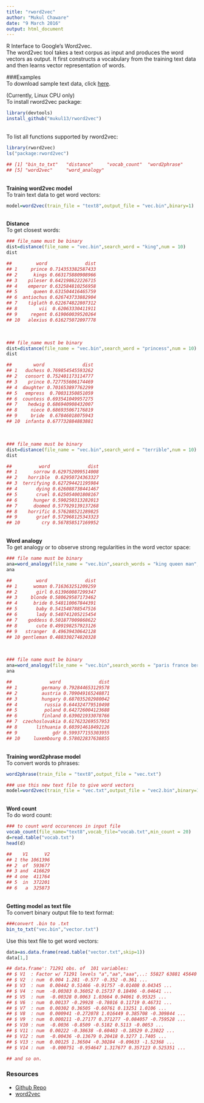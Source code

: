 ```yaml
---
title: "rword2vec"
author: "Mukul Chaware"
date: "9 March 2016"
output: html_document
---
```


R Interface to Google's Word2vec. <br />
The word2vec tool takes a text corpus as input and produces the word vectors as output. It first constructs a vocabulary from the training text data and then learns vector representation of words. 

###Examples
<br />
To download sample text data, click [here](http://mattmahoney.net/dc/text8.zip).

(Currently, Linux CPU only)<br/>
To install rword2vec package:

```r
library(devtools)
install_github("mukul13/rword2vec")
```
<br />
To list all functions supported by rword2vec:<br />

```r
library(rword2vec)
ls("package:rword2vec")
```
```r
## [1] "bin_to_txt"   "distance"     "vocab_count"  "word2phrase" 
## [5] "word2vec"     "word_analogy"
```
<br />
<b>Training word2vec model</b>
<br />
To train text data to get word vectors:<br />
```r
model=word2vec(train_file = "text8",output_file = "vec.bin",binary=1)
```
<br />
<b>Distance</b>
<br />
To get closest words:<br />
```r
### file_name must be binary
dist=distance(file_name = "vec.bin",search_word = "king",num = 10)
dist
```
```r
##         word              dist
## 1     prince 0.714353382587433
## 2      kings 0.663175880908966
## 3    pileser 0.642198622226715
## 4    emperor 0.632584810256958
## 5      queen 0.631504416465759
## 6  antiochus 0.626743733882904
## 7    tiglath 0.622674822807312
## 8        vii  0.62063330411911
## 9     regent 0.619060039520264
## 10   alexius 0.616275072097778
```
<br />
```r
### file_name must be binary
dist=distance(file_name = "vec.bin",search_word = "princess",num = 10)
dist
```
```r
##        word              dist
## 1   duchess 0.769854545593262
## 2   consort 0.752401173114777
## 3    prince 0.727755606174469
## 4  daughter 0.701653897762299
## 5   empress  0.70031350851059
## 6  countess 0.693541049957275
## 7    hedwig 0.686940908432007
## 8     niece 0.686935067176819
## 9     bride  0.67846018075943
## 10  infanta 0.677732884883881
```
<br />
```r
### file_name must be binary
dist=distance(file_name = "vec.bin",search_word = "terrible",num = 10)
dist
```
```r
##          word              dist
## 1      sorrow 0.629752099514008
## 2    horrible  0.62950724363327
## 3  terrifying 0.627294421195984
## 4       dying 0.626088738441467
## 5       cruel 0.625054001808167
## 6      hunger 0.590250313282013
## 7      doomed 0.577929139137268
## 8    horrific 0.576288521289825
## 9       grief 0.572968125343323
## 10        cry 0.567858517169952
```
<br />
<b>Word analogy</b><br />
To get analogy or to observe strong regularities in the word vector space:<br />
```r
### file name must be binary
ana=word_analogy(file_name = "vec.bin",search_words = "king queen man",num = 10)
ana
```
```r
##         word              dist
## 1      woman 0.716363251209259
## 2       girl 0.613960087299347
## 3     blonde 0.580629587173462
## 4      bride 0.548110067844391
## 5       baby 0.541548788547516
## 6       lady 0.540741205215454
## 7    goddess 0.501877009868622
## 8       cute 0.499198257923126
## 9   stranger  0.49639430642128
## 10 gentleman 0.488330274820328
```
<br />
```r
### file name must be binary
ana=word_analogy(file_name = "vec.bin",search_words = "paris france berlin",num = 10)
ana
```
```r
##              word              dist
## 1         germany 0.792844653129578
## 2         austria 0.709049165248871
## 3         hungary 0.687035202980042
## 4          russia 0.644324779510498
## 5          poland 0.642726004123688
## 6         finland 0.639021933078766
## 7  czechoslovakia 0.617623269557953
## 8       lithuania 0.603914618492126
## 9             gdr 0.599377155303955
## 10     luxembourg 0.578022837638855
```
<br />
<b>Training word2phrase model</b><br />
To convert words to phrases:<br />
```r
word2phrase(train_file = "text8",output_file = "vec.txt")

### use this new text file to give word vectors
model=word2vec(train_file = "vec.txt",output_file = "vec2.bin",binary=1)
```
<br />
<b>Word count</b>
<br />
To do word count:<br />
```r
### to count word occurences in input file
vocab_count(file_name="text8",vocab_file="vocab.txt",min_count = 20)
d=read.table("vocab.txt")
head(d)
```
```r
##    V1      V2
## 1 the 1061396
## 2  of  593677
## 3 and  416629
## 4 one  411764
## 5  in  372201
## 6   a  325873
```
<br />
<b>Getting model as text file</b><br />
To convert binary output file to text format:<br />
```r
###convert .bin to .txt
bin_to_txt("vec.bin","vector.txt")
```
Use this text file to get word vectors:
```r
data=as.data.frame(read.table("vector.txt",skip=1))
data[1,]
```
```r
## data.frame':	71291 obs. of  101 variables:
## $ V1  : Factor w/ 71291 levels "a","aa","aaa",..: 55827 63881 45640 2646 45926 31473 1 64596 71091 44557 ...
## $ V2  : num  0.004 1.281 -0.577 -0.352 -0.361 ...
## $ V3  : num  0.00442 0.51466 -0.91757 -0.01408 0.04345 ...
## $ V4  : num  -0.00383 0.36052 0.15737 0.18496 -0.04641 ...
## $ V5  : num  -0.00328 0.0063 1.03664 0.94061 0.95325 ...
## $ V6  : num  0.00137 -0.29928 -0.78016 0.11719 0.46731 ...
## $ V7  : num  0.00302 0.36505 -0.60761 0.13251 1.0106 ...
## $ V8  : num  0.000941 -0.272078 1.016449 0.385708 -0.309844 ...
## $ V9  : num  0.000211 -0.27177 0.371277 -0.084057 -0.759528 ...
## $ V10 : num  -0.0036 -0.8509 -0.5182 0.5113 -0.0053 ...
## $ V11 : num  0.00222 -0.38638 -0.60463 -0.18529 0.23022 ...
## $ V12 : num  -0.00436 -0.13679 0.20418 0.3277 1.7405 ...
## $ V13 : num  0.00125 1.36504 -0.30284 -0.09633 -1.52368 ...
## $ V14 : num  -0.000751 -0.954647 1.317677 0.357123 0.525351 ...

## and so on. 
```
### Resources
* [Github Repo](https://github.com/mukul13/rword2vec)
* [word2vec](https://code.google.com/archive/p/word2vec/) 
